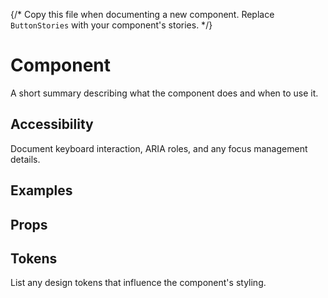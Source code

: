 
{/* Copy this file when documenting a new component. Replace `ButtonStories` with your component's stories. */}

<Meta of={ButtonStories} />

# Component

A short summary describing what the component does and when to use it.

## Accessibility

Document keyboard interaction, ARIA roles, and any focus management details.

## Examples

<Canvas>
    <Story of={ButtonStories.Default} />
</Canvas>

## Props

<ArgsTable of={ButtonStories} />

## Tokens

List any design tokens that influence the component's styling.
